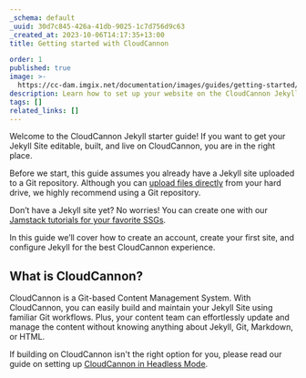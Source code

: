 ```yaml
---
_schema: default
_uuid: 30d7c845-426a-41db-9025-1c7d756d9c63
_created_at: 2023-10-06T14:17:35+13:00
title: Getting started with CloudCannon

order: 1
published: true
image: >-
  https://cc-dam.imgix.net/documentation/images/guides/getting-started/guide-thumbnails/CloudCannon-Getting-Started-Thumbnail-Jekyll.png
description: Learn how to set up your website on the CloudCannon Jekyll CMS.
tags: []
related_links: []
---
```

Welcome to the CloudCannon Jekyll starter guide! If you want to get your Jekyll Site editable, built, and live on CloudCannon, you are in the right place.

Before we start, this guide assumes you already have a Jekyll site uploaded to a Git repository. Although you can <a target="_blank" rel="noopener" href="https://cloudcannon.com/documentation/articles/create-a-site-with-direct-upload/">upload files directly</a> from your hard drive, we highly recommend using a Git repository.

Don’t have a Jekyll site yet? No worries! You can create one with our <a target="_blank" rel="noopener" href="https://cloudcannon.com/tutorials/">Jamstack tutorials for your favorite SSGs</a>.

In this guide we’ll cover how to create an account, create your first site, and configure Jekyll for the best CloudCannon experience.

## What is CloudCannon?

CloudCannon is a Git-based Content Management System. With CloudCannon, you can easily build and maintain your Jekyll Site using familiar Git workflows. Plus, your content team can effortlessly update and manage the content without knowing anything about Jekyll, Git, Markdown, or HTML.

If building on CloudCannon isn't the right option for you, please read our guide on setting up [CloudCannon in Headless Mode](/documentation/guides/headless-starter-guide/).